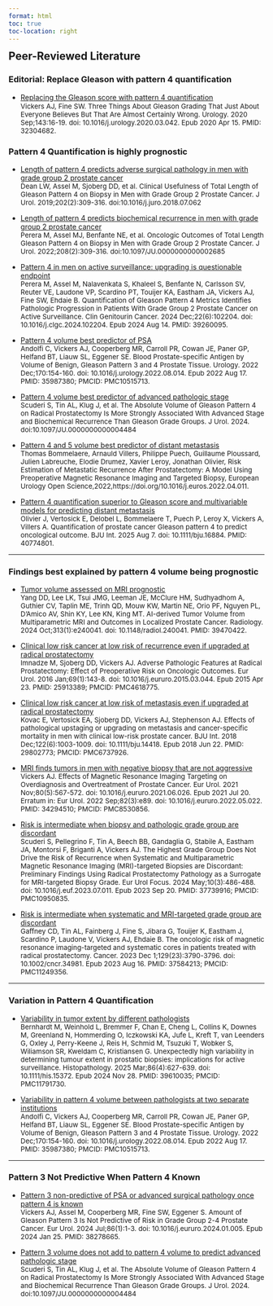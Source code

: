 ```yaml
---
format: html
toc: true
toc-location: right
---
```



<div class="left" style="font-size:1.5em"><strong>Peer-Reviewed Literature</strong></div>


### Editorial: Replace Gleason with pattern 4 quantification

- [Replacing the Gleason score with pattern 4 quantification](https://pubmed.ncbi.nlm.nih.gov/32304682/){target="_blank"}
  <br><span style="font-size:0.95em;">Vickers AJ, Fine SW. Three Things About Gleason Grading That Just About Everyone Believes But That Are Almost Certainly Wrong. Urology. 2020 Sep;143:16-19. doi: 10.1016/j.urology.2020.03.042. Epub 2020 Apr 15. PMID: 32304682.</span>

### Pattern 4 Quantification is highly prognostic

- [Length of pattern 4 predicts adverse surgical pathology in men with grade group 2 prostate cancer](https://pubmed.ncbi.nlm.nih.gov/30076908/){target="_blank"}
  <br><span style="font-size:0.95em;">Dean LW, Assel M, Sjoberg DD, et al. Clinical Usefulness of Total Length of Gleason Pattern 4 on Biopsy in Men with Grade Group 2 Prostate Cancer. J Urol. 2019;202(2):309-316. doi:10.1016/j.juro.2018.07.062</span>

- [Length of pattern 4 predicts biochemical recurrence in men with grade group 2 prostate cancer](https://pubmed.ncbi.nlm.nih.gov/35363038/){target="_blank"}
  <br><span style="font-size:0.95em;">Perera M, Assel MJ, Benfante NE, et al. Oncologic Outcomes of Total Length Gleason Pattern 4 on Biopsy in Men with Grade Group 2 Prostate Cancer. J Urol. 2022;208(2):309-316. doi:10.1097/JU.0000000000002685</span>

- [Pattern 4 in men on active surveillance: upgrading is questionable endpoint](https://pubmed.ncbi.nlm.nih.gov/39260095/){target="_blank"}
  <br><span style="font-size:0.95em;">Perera M, Assel M, Nalavenkata S, Khaleel S, Benfante N, Carlsson SV, Reuter VE, Laudone VP, Scardino PT, Touijer KA, Eastham JA, Vickers AJ, Fine SW, Ehdaie B. Quantification of Gleason Pattern 4 Metrics Identifies Pathologic Progression in Patients With Grade Group 2 Prostate Cancer on Active Surveillance. Clin Genitourin Cancer. 2024 Dec;22(6):102204. doi: 10.1016/j.clgc.2024.102204. Epub 2024 Aug 14. PMID: 39260095.</span>

- [Pattern 4 volume best predictor of PSA](https://pubmed.ncbi.nlm.nih.gov/35987380/){target="_blank"}
  <br><span style="font-size:0.95em;">Andolfi C, Vickers AJ, Cooperberg MR, Carroll PR, Cowan JE, Paner GP, Helfand BT, Liauw SL, Eggener SE. Blood Prostate-specific Antigen by Volume of Benign, Gleason Pattern 3 and 4 Prostate Tissue. Urology. 2022 Dec;170:154-160. doi: 10.1016/j.urology.2022.08.014. Epub 2022 Aug 17. PMID: 35987380; PMCID: PMC10515713.</span>

- [Pattern 4 volume best predictor of advanced pathologic stage](https://pubmed.ncbi.nlm.nih.gov/39977387/){target="_blank"}
  <br><span style="font-size:0.95em;">Scuderi S, Tin AL, Klug J, et al. The Absolute Volume of Gleason Pattern 4 on Radical Prostatectomy Is More Strongly Associated With Advanced Stage and Biochemical Recurrence Than Gleason Grade Groups. J Urol. 2024. doi:10.1097/JU.0000000000004484</span>
  
- [Pattern 4 and 5 volume best predictor of distant metastasis](https://pubmed.ncbi.nlm.nih.gov/32171650/){target="_blank"}
  <br><span style="font-size:0.95em;">Thomas Bommelaere, Arnauld Villers, Philippe Puech, Guillaume Ploussard, Julien Labreuche, Elodie Drumez, Xavier Leroy, Jonathan Olivier, Risk Estimation of Metastatic Recurrence After Prostatectomy: A Model Using Preoperative Magnetic Resonance Imaging and Targeted Biopsy, European Urology Open Science,2022,https://doi.org/10.1016/j.euros.2022.04.011.</span>


- [Pattern 4 quantification superior to Gleason score and multivariable models for predicting distant metastasis](https://pubmed.ncbi.nlm.nih.gov/40774801){target="_blank"}<br><span style="font-size:0.95em;">Olivier J, Vertosick E, Delobel L, Bommelaere T, Puech P, Leroy X, Vickers A, Villers A. Quantification of prostate cancer Gleason pattern 4 to predict oncological outcome. BJU Int. 2025 Aug 7. doi: 10.1111/bju.16884. PMID: 40774801.</span>

---

### Findings best explained by pattern 4 volume being prognostic

- [Tumor volume assessed on MRI prognostic](https://pubmed.ncbi.nlm.nih.gov/39470422/){target="_blank"}
  <br><span style="font-size:0.95em;">Yang DD, Lee LK, Tsui JMG, Leeman JE, McClure HM, Sudhyadhom A, Guthier CV, Taplin ME, Trinh QD, Mouw KW, Martin NE, Orio PF, Nguyen PL, D'Amico AV, Shin KY, Lee KN, King MT. AI-derived Tumor Volume from Multiparametric MRI and Outcomes in Localized Prostate Cancer. Radiology. 2024 Oct;313(1):e240041. doi: 10.1148/radiol.240041. PMID: 39470422.</span>


- [Clinical low risk cancer at low risk of recurrence even if upgraded at radical prostatectomy](https://pubmed.ncbi.nlm.nih.gov/25913389/){target="_blank"}<br><span style="font-size:0.95em;">Imnadze M, Sjoberg DD, Vickers AJ. Adverse Pathologic Features at Radical Prostatectomy: Effect of Preoperative Risk on Oncologic Outcomes. Eur Urol. 2016 Jan;69(1):143-8. doi: 10.1016/j.eururo.2015.03.044. Epub 2015 Apr 23. PMID: 25913389; PMCID: PMC4618775.</span>

- [Clinical low risk cancer at low risk of metastasis even if upgraded at radical prostatectomy](https://pubmed.ncbi.nlm.nih.gov/29802773/){target="_blank"}<br><span style="font-size:0.95em;">Kovac E, Vertosick EA, Sjoberg DD, Vickers AJ, Stephenson AJ. Effects of pathological upstaging or upgrading on metastasis and cancer-specific mortality in men with clinical low-risk prostate cancer. BJU Int. 2018 Dec;122(6):1003-1009. doi: 10.1111/bju.14418. Epub 2018 Jun 22. PMID: 29802773; PMCID: PMC6737926. </span>

- [MRI finds tumors in men with negative biopsy that are not aggressive](https://pubmed.ncbi.nlm.nih.gov/34294510/){target="_blank"}
  <br><span style="font-size:0.95em;">Vickers AJ. Effects of Magnetic Resonance Imaging Targeting on Overdiagnosis and Overtreatment of Prostate Cancer. Eur Urol. 2021 Nov;80(5):567-572. doi: 10.1016/j.eururo.2021.06.026. Epub 2021 Jul 20. Erratum in: Eur Urol. 2022 Sep;82(3):e89. doi: 10.1016/j.eururo.2022.05.022. PMID: 34294510; PMCID: PMC8530856.</span>

- [Risk is intermediate when biopsy and pathologic grade group are discordant](https://pubmed.ncbi.nlm.nih.gov/37739916/){target="_blank"}
  <br><span style="font-size:0.95em;">Scuderi S, Pellegrino F, Tin A, Beech BB, Gandaglia G, Stabile A, Eastham JA, Montorsi F, Briganti A, Vickers AJ. The Highest Grade Group Does Not Drive the Risk of Recurrence when Systematic and Multiparametric Magnetic Resonance Imaging (MRI)-targeted Biopsies are Discordant: Preliminary Findings Using Radical Prostatectomy Pathology as a Surrogate for MRI-targeted Biopsy Grade. Eur Urol Focus. 2024 May;10(3):486-488. doi: 10.1016/j.euf.2023.07.011. Epub 2023 Sep 20. PMID: 37739916; PMCID: PMC10950835.</span>

- [Risk is intermediate when systematic and MRI-targeted grade group are discordant](https://pubmed.ncbi.nlm.nih.gov/37584213/){target="_blank"}<br><span style="font-size:0.95em;">Gaffney CD, Tin AL, Fainberg J, Fine S, Jibara G, Touijer K, Eastham J, Scardino P, Laudone V, Vickers AJ, Ehdaie B. The oncologic risk of magnetic resonance imaging-targeted and systematic cores in patients treated with radical prostatectomy. Cancer. 2023 Dec 1;129(23):3790-3796. doi: 10.1002/cncr.34981. Epub 2023 Aug 16. PMID: 37584213; PMCID: PMC11249356.</span>

---

### Variation in Pattern 4 Quantification

- [Variability in tumor extent by different pathologists](https://pubmed.ncbi.nlm.nih.gov/39610035/){target="_blank"}<br><span style="font-size:0.95em;">Bernhardt M, Weinhold L, Bremmer F, Chan E, Cheng L, Collins K, Downes M, Greenland N, Hommerding O, Iczkowski KA, Jufe L, Kreft T, van Leenders G, Oxley J, Perry-Keene J, Reis H, Schmid M, Tsuzuki T, Wobker S, Wiliamson SR, Kweldam C, Kristiansen G. Unexpectedly high variability in determining tumour extent in prostatic biopsies: implications for active surveillance. Histopathology. 2025 Mar;86(4):627-639. doi: 10.1111/his.15372. Epub 2024 Nov 28. PMID: 39610035; PMCID: PMC11791730.</span>


- [Variability in pattern 4 volume between pathologists at two separate institutions](https://pubmed.ncbi.nlm.nih.gov/35987380/){target="_blank"}<br><span style="font-size:0.95em;">Andolfi C, Vickers AJ, Cooperberg MR, Carroll PR, Cowan JE, Paner GP, Helfand BT, Liauw SL, Eggener SE. Blood Prostate-specific Antigen by Volume of Benign, Gleason Pattern 3 and 4 Prostate Tissue. Urology. 2022 Dec;170:154-160. doi: 10.1016/j.urology.2022.08.014. Epub 2022 Aug 17. PMID: 35987380; PMCID: PMC10515713.</span>

---

### Pattern 3 Not Predictive When Pattern 4 Known


- [Pattern 3 non-predictive of PSA or advanced surgical pathology once pattern 4 is known](https://pubmed.ncbi.nlm.nih.gov/38278665/){target="_blank"}<br><span style="font-size:0.95em;">Vickers AJ, Assel M, Cooperberg MR, Fine SW, Eggener S. Amount of Gleason Pattern 3 Is Not Predictive of Risk in Grade Group 2-4 Prostate Cancer. Eur Urol. 2024 Jul;86(1):1-3. doi: 10.1016/j.eururo.2024.01.005. Epub 2024 Jan 25. PMID: 38278665.</span>

- [Pattern 3 volume does not add to pattern 4 volume to predict advanced pathologic stage](https://pubmed.ncbi.nlm.nih.gov/39977387/){target="_blank"}<br><span style="font-size:0.95em;">Scuderi S, Tin AL, Klug J, et al. The Absolute Volume of Gleason Pattern 4 on Radical Prostatectomy Is More Strongly Associated With Advanced Stage and Biochemical Recurrence Than Gleason Grade Groups. J Urol. 2024. doi:10.1097/JU.0000000000004484</span>